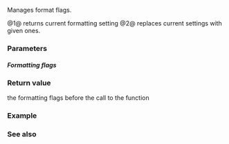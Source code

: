 {{cpp/io/ios_base/title|flags}}
{{cpp/io/ios_base/navbar}}
{{dcl begin}}
{{dcl|num=1|
fmtflags flags() const;
}}
{{dcl|num=2|
fmtflags flags( fmtflags flags );
}}
{{dcl end}}

Manages format flags.

@1@ returns current formatting setting
@2@ replaces current settings with given ones.

===Parameters===
{{par begin}}
{{par|flags|new formatting setting. It can be a combination of [[#Formatting flags|formatting flags]] constants.
}}
{{par end}}

=====Formatting flags=====
{{cpp/io/ios_base/fmtflags consts}}

===Return value===
the formatting flags before the call to the function

===Example===
{{example
|
|code=
|output=
}}

===See also===
{{dsc begin}}
{{dsc inc|cpp/io/ios_base/dsc setf}}
{{dsc inc|cpp/io/ios_base/dsc unsetf}}
{{dsc end}}

{{langlinks|de|es|fr|it|ja|pt|ru|zh}}